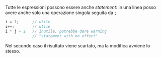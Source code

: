 Tutte le espressioni possono essere anche *statement*: in una linea posso avere anche solo una operazione singola seguita da `;`

```.c
i = 1;      // utile
i++;        // utile
i * j + 2   // inutile, potrebbe dare warning
            // "statement with no effect"
```

Nel secondo caso il risultato viene scartato, ma la modifica avviene lo stesso.
